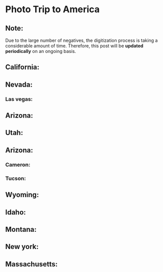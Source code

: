 # Photo Trip to America



<Photo src={PHOTO105} lqip={PHOTO105LQ} />

## Note:
Due to the large number of negatives, the digitization process is taking a considerable amount of time. Therefore, this post will be **updated periodically** on an ongoing basis.  

## California:
<Photo src={PHOTO40} lqip={PHOTO40LQ} json={PHOTO40JSON} />
<Photo src={PHOTO12} lqip={PHOTO12LQ} json={PHOTO12JSON} />
<Photo src={PHOTO17} lqip={PHOTO17LQ} json={PHOTO17JSON} />
<Photo src={PHOTO19} lqip={PHOTO19LQ} json={PHOTO19JSON} />
<Photo src={PHOTO21} lqip={PHOTO21LQ} json={PHOTO21JSON} />
<Photo src={PHOTO37} lqip={PHOTO37LQ} json={PHOTO37JSON} />
<Photo src={PHOTO25} lqip={PHOTO25LQ} json={PHOTO25JSON} />
<Photo src={PHOTO4} lqip={PHOTO4LQ} json={PHOTO4JSON} />
<Photo src={PHOTO43} lqip={PHOTO43LQ} json={PHOTO43JSON} />
<Photo src={PHOTO47} lqip={PHOTO47LQ} json={PHOTO47JSON} />

## Nevada:
### Las vegas:
<Photo src={PHOTO49} lqip={PHOTO49LQ} json={PHOTO49JSON} />
<Photo src={PHOTO57} lqip={PHOTO57LQ} json={PHOTO57JSON} />
<Photo src={PHOTO96} lqip={PHOTO96LQ} json={PHOTO96JSON} />
<Photo src={PHOTO58} lqip={PHOTO58LQ} json={PHOTO58JSON} />
<Photo src={PHOTO59} lqip={PHOTO59LQ} json={PHOTO59JSON} />
<Photo src={PHOTO100} lqip={PHOTO100LQ} json={PHOTO100JSON} />
<Photo src={PHOTO101} lqip={PHOTO101LQ} json={PHOTO101JSON} />
<Photo src={PHOTO102} lqip={PHOTO102LQ} json={PHOTO102JSON} />
<Photo src={PHOTO103} lqip={PHOTO103LQ} json={PHOTO103JSON} />
<Photo src={PHOTO104} lqip={PHOTO104LQ} json={PHOTO104JSON} />
<Photo src={PHOTO60} lqip={PHOTO60LQ} json={PHOTO60JSON} />
<Photo src={PHOTO61} lqip={PHOTO61LQ} json={PHOTO61JSON} />
<Photo src={PHOTO62} lqip={PHOTO62LQ} json={PHOTO62JSON} />
<Photo src={PHOTO63} lqip={PHOTO63LQ} json={PHOTO63JSON} />
<Photo src={PHOTO65} lqip={PHOTO65LQ} json={PHOTO65JSON} />
<Photo src={PHOTO66} lqip={PHOTO66LQ} json={PHOTO66JSON} />
<Photo src={PHOTO67} lqip={PHOTO67LQ} json={PHOTO67JSON} />
<Photo src={PHOTO68} lqip={PHOTO68LQ} json={PHOTO68JSON} />
<Photo src={PHOTO69} lqip={PHOTO69LQ} json={PHOTO69JSON} />
<Photo src={PHOTO75} lqip={PHOTO75LQ} json={PHOTO75JSON} />
<Photo src={PHOTO76} lqip={PHOTO76LQ} json={PHOTO76JSON} />
<Photo src={PHOTO77} lqip={PHOTO77LQ} json={PHOTO77JSON} />
<Photo src={PHOTO78} lqip={PHOTO78LQ} json={PHOTO78JSON} />
<Photo src={PHOTO79} lqip={PHOTO79LQ} json={PHOTO79JSON} />
<Photo src={PHOTO80} lqip={PHOTO80LQ} json={PHOTO80JSON} />
<Photo src={PHOTO81} lqip={PHOTO81LQ} json={PHOTO81JSON} />
<Photo src={PHOTO82} lqip={PHOTO82LQ} json={PHOTO82JSON} />
<Photo src={PHOTO83} lqip={PHOTO83LQ} json={PHOTO83JSON} />
<Photo src={PHOTO84} lqip={PHOTO84LQ} json={PHOTO84JSON} />
<Photo src={PHOTO85} lqip={PHOTO85LQ} json={PHOTO85JSON} />
<Photo src={PHOTO86} lqip={PHOTO86LQ} json={PHOTO86JSON} />
<Photo src={PHOTO87} lqip={PHOTO87LQ} json={PHOTO87JSON} />
<Photo src={PHOTO88} lqip={PHOTO88LQ} json={PHOTO88JSON} />
<Photo src={PHOTO89} lqip={PHOTO89LQ} json={PHOTO89JSON} />
<Photo src={PHOTO90} lqip={PHOTO90LQ} json={PHOTO90JSON} />
<Photo src={PHOTO91} lqip={PHOTO91LQ} json={PHOTO91JSON} />
<Photo src={PHOTO92} lqip={PHOTO92LQ} json={PHOTO92JSON} />
<Photo src={PHOTO93} lqip={PHOTO93LQ} json={PHOTO93JSON} />
<!--<Photo src={PHOTO94} lqip={PHOTO94LQ} json={PHOTO94JSON} />-->
<!--这张放出来可能会对作者的人际关系造成一定破坏，待人际关系脱敏或作者去世后可取消注释哈哈哈哈-->
<Photo src={PHOTO95} lqip={PHOTO95LQ} json={PHOTO95JSON} />




## Arizona:
<Photo src={PHOTO45} lqip={PHOTO45LQ} json={PHOTO45JSON} />
<Photo src={PHOTO55} lqip={PHOTO55LQ} json={PHOTO55JSON} />

## Utah:
<Photo src={PHOTO56} lqip={PHOTO56LQ} json={PHOTO56JSON} />

## Arizona:
<Photo src={PHOTO6} lqip={PHOTO6LQ} json={PHOTO6JSON} />
<Photo src={PHOTO15} lqip={PHOTO15LQ} json={PHOTO15JSON} />
<Photo src={PHOTO9} lqip={PHOTO9LQ} json={PHOTO9JSON} />

### Cameron:
<Photo src={PHOTO1} lqip={PHOTO1LQ} json={PHOTO1JSON} />
<Photo src={PHOTO2} lqip={PHOTO2LQ} json={PHOTO2JSON} />

### Tucson:
<Photo src={PHOTO3} lqip={PHOTO3LQ} json={PHOTO3JSON} />
<Photo src={PHOTO10} lqip={PHOTO10LQ} json={PHOTO10JSON} />
<Photo src={PHOTO13} lqip={PHOTO13LQ} json={PHOTO13JSON} />
<Photo src={PHOTO23} lqip={PHOTO23LQ} json={PHOTO23JSON} />
<Photo src={PHOTO24} lqip={PHOTO24LQ} json={PHOTO24JSON} />
<Photo src={PHOTO27} lqip={PHOTO27LQ} json={PHOTO27JSON} />
<Photo src={PHOTO30} lqip={PHOTO30LQ} json={PHOTO30JSON} />
<Photo src={PHOTO33} lqip={PHOTO33LQ} json={PHOTO33JSON} />
<Photo src={PHOTO36} lqip={PHOTO36LQ} json={PHOTO36JSON} />
<Photo src={PHOTO39} lqip={PHOTO39LQ} json={PHOTO39JSON} />
<Photo src={PHOTO42} lqip={PHOTO42LQ} json={PHOTO42JSON} />
<Photo src={PHOTO54} lqip={PHOTO54LQ} json={PHOTO54JSON} />
<Photo src={PHOTO7} lqip={PHOTO7LQ} json={PHOTO7JSON} />

## Wyoming:
<Photo src={PHOTO105} lqip={PHOTO105LQ} json={PHOTO105JSON} />
<Photo src={PHOTO18} lqip={PHOTO18LQ} json={PHOTO18JSON} />
<Photo src={PHOTO14} lqip={PHOTO14LQ} json={PHOTO14JSON} />
<Photo src={PHOTO11} lqip={PHOTO11LQ} json={PHOTO11JSON} />
<Photo src={PHOTO26} lqip={PHOTO26LQ} json={PHOTO26JSON} />
<Photo src={PHOTO22} lqip={PHOTO22LQ} json={PHOTO22JSON} />
<Photo src={PHOTO28} lqip={PHOTO28LQ} json={PHOTO28JSON} />
<Photo src={PHOTO29} lqip={PHOTO29LQ} json={PHOTO29JSON} />
<Photo src={PHOTO31} lqip={PHOTO31LQ} json={PHOTO31JSON} />
<Photo src={PHOTO32} lqip={PHOTO32LQ} json={PHOTO32JSON} />
<Photo src={PHOTO34} lqip={PHOTO34LQ} json={PHOTO34JSON} />
<Photo src={PHOTO35} lqip={PHOTO35LQ} json={PHOTO35JSON} />
<Photo src={PHOTO38} lqip={PHOTO38LQ} json={PHOTO38JSON} />
<Photo src={PHOTO41} lqip={PHOTO41LQ} json={PHOTO41JSON} />
<Photo src={PHOTO44} lqip={PHOTO44LQ} json={PHOTO44JSON} />
<Photo src={PHOTO5} lqip={PHOTO5LQ} json={PHOTO5JSON} />
<Photo src={PHOTO53} lqip={PHOTO53LQ} json={PHOTO53JSON} />
<Photo src={PHOTO8} lqip={PHOTO8LQ} json={PHOTO8JSON} />

## Idaho:
<Photo src={PHOTO46} lqip={PHOTO46LQ} json={PHOTO46JSON} />

## Montana:
<Photo src={PHOTO48} lqip={PHOTO48LQ} json={PHOTO48JSON} />
<Photo src={PHOTO50} lqip={PHOTO50LQ} json={PHOTO50JSON} />
<Photo src={PHOTO51} lqip={PHOTO51LQ} json={PHOTO51JSON} />
<Photo src={PHOTO52} lqip={PHOTO52LQ} json={PHOTO52JSON} />

## New york:
<Photo src={PHOTO16} lqip={PHOTO16LQ} json={PHOTO16JSON} />
<Photo src={PHOTO20} lqip={PHOTO20LQ} json={PHOTO20JSON} />
<Photo src={PHOTO70} lqip={PHOTO70LQ} json={PHOTO70JSON} />
<Photo src={PHOTO71} lqip={PHOTO71LQ} json={PHOTO71JSON} />
<Photo src={PHOTO72} lqip={PHOTO72LQ} json={PHOTO72JSON} />
<Photo src={PHOTO73} lqip={PHOTO73LQ} json={PHOTO73JSON} />
<Photo src={PHOTO74} lqip={PHOTO74LQ} json={PHOTO74JSON} />

## Massachusetts:


